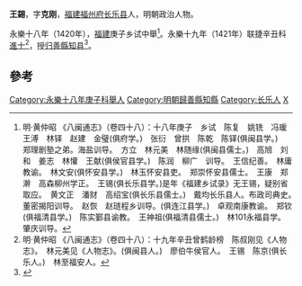 '''王錫'''，字'''克刚'''，[[福建|福建]][[福州府|福州府]][[长乐县|长乐县]]人，明朝政治人物。

永樂十八年（1420年），[[福建|福建]]庚子乡试中舉<ref>明·黄仲昭 《八闽通志》（卷四十八）：十八年庚子　乡试　陈复　姚铣　冯瑗　王溥　林铎　赵建　金璧(俱府学。)　张衍　曾拱　陈乾　陈铎(俱闽县学。)　郑理剧塾之弟。海盐训导。　方立　林元美　林随缘(俱闽县儒士。)　高旭　刘和　姜志　林懽　王献(俱侯官县学。)　陈润　柳广　训导。　王信纪善。　林庸教谕。　林文安(俱怀安县学。)　林玉怀安县吏。　郑崇怀安县儒士。　王康　郑澣　高森柳州学正。　王锡(俱长乐县学。)是年《福建乡试录》无王锡，疑别省取应。　黄文正　潘财　高绍宝(俱长乐县儒士。)　戴均长乐县人。布政司典史。　董密揭阳训导。　赵恢　赵琏程乡训导。(俱连江县学。)　卓观南康教谕。　郑钦(俱福清县学。)　陈实鄞县谕教。　王神祖(俱福清县儒士。)　林101永福县学。肇庆训导。</ref>。永樂十九年（1421年）联捷辛丑科[[進士|進士]]<ref>明·黄仲昭 《八闽通志》（卷四十八）：十九年辛丑曾鹤龄榜　陈叔刚见《人物志》。　林元美见《人物志》。(俱闽县人。)　廖伯牛侯官人。　王锡　陈京(俱长乐人。)　林至福安人。</ref>，授[[归善縣|归善縣]][[知县|知县]]<ref>{{cite web|title=《福州府志（清·乾隆）》选举四|url=http://www.fzdqw.com/ShowText.asp?ToBook=1411&index=96&|publisher=福州地情网|accessdate=2014-05-04|deadurl=yes|archiveurl=https://web.archive.org/web/20140504191714/http://www.fzdqw.com/ShowText.asp?ToBook=1411&index=96&|archivedate=2014-05-04}}</ref>。

==參考==
{{reflist}}
{{明朝人物小作品}}
{{永樂十九年辛丑科殿試金榜}}
{{DEFAULTSORT:Wang王}}
[[Category:永樂十八年庚子科舉人|Category:永樂十八年庚子科舉人]]
[[Category:明朝歸善縣知縣|Category:明朝歸善縣知縣]]
[[Category:长乐人|Category:长乐人]]
[[Category:王姓|X]]